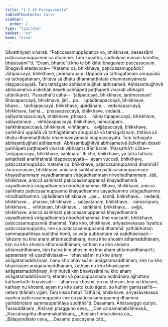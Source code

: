 ```yaml
---
title: "1.2.10 Paccayasutta"
tableOfContents: false
sidebar:
  order: 2
type: "tipitaka"
basket: "su"
book: "nida"
---
```



<DynamicBreadcrumb />

<Division number="20" book="nida" bookNo="12" page="264">

<Paragraph number="119" book="nida">
Sāvatthiyaṃ viharati. “Paṭiccasamuppādañca vo, bhikkhave, desessāmi paṭiccasamuppanne ca dhamme. Taṃ suṇātha, sādhukaṃ manasi karotha, bhāsissāmī”ti. “Evaṃ, bhante”ti kho te bhikkhū bhagavato paccassosuṃ. Bhagavā etadavoca—
</Paragraph>

<Paragraph number="120" book="nida">
“Katamo ca, bhikkhave, paṭiccasamuppādo? Jātipaccayā, bhikkhave, jarāmaraṇaṃ. Uppādā vā tathāgatānaṃ anuppādā vā tathāgatānaṃ, ṭhitāva sā dhātu dhammaṭṭhitatā dhammaniyāmatā idappaccayatā. Taṃ tathāgato abhisambujjhati abhisameti. Abhisambujjhitvā abhisametvā ācikkhati deseti paññāpeti paṭṭhapeti vivarati vibhajati uttānīkaroti. ‘Passathā’ti cāha—  ‘jātipaccayā, bhikkhave, jarāmaraṇaṃ’.
</Paragraph>

<Paragraph number="121" book="nida">
Bhavapaccayā, bhikkhave, jāti …pe…  upādānapaccayā, bhikkhave, bhavo…  taṇhāpaccayā, bhikkhave, upādānaṃ…  vedanāpaccayā, bhikkhave, taṇhā…  phassapaccayā, bhikkhave, vedanā…  saḷāyatanapaccayā, bhikkhave, phasso…  nāmarūpapaccayā, bhikkhave, saḷāyatanaṃ…  viññāṇapaccayā, bhikkhave, nāmarūpaṃ…  saṅkhārapaccayā, bhikkhave, viññāṇaṃ…  avijjāpaccayā, bhikkhave, saṅkhārā uppādā vā tathāgatānaṃ anuppādā vā tathāgatānaṃ, ṭhitāva sā dhātu dhammaṭṭhitatā dhammaniyāmatā idappaccayatā. Taṃ tathāgato abhisambujjhati abhisameti. Abhisambujjhitvā abhisametvā ācikkhati deseti paññāpeti paṭṭhapeti vivarati vibhajati uttānīkaroti. ‘Passathā’ti cāha—  ‘avijjāpaccayā, bhikkhave, saṅkhārā’. Iti kho, bhikkhave, yā tatra tathatā avitathatā anaññathatā idappaccayatā—  ayaṃ vuccati, bhikkhave, paṭiccasamuppādo.
</Paragraph>

<Paragraph number="122" book="nida">
Katame ca, bhikkhave, paṭiccasamuppannā dhammā? Jarāmaraṇaṃ, bhikkhave, aniccaṃ saṅkhataṃ paṭiccasamuppannaṃ khayadhammaṃ vayadhammaṃ virāgadhammaṃ nirodhadhammaṃ. Jāti, bhikkhave, aniccā saṅkhatā paṭiccasamuppannā khayadhammā vayadhammā virāgadhammā nirodhadhammā. Bhavo, bhikkhave, anicco saṅkhato paṭiccasamuppanno khayadhammo vayadhammo virāgadhammo nirodhadhammo. Upādānaṃ bhikkhave …pe…  taṇhā, bhikkhave…  vedanā, bhikkhave…  phasso, bhikkhave…  saḷāyatanaṃ, bhikkhave…  nāmarūpaṃ, bhikkhave…  viññāṇaṃ, bhikkhave…  saṅkhārā, bhikkhave…  avijjā, bhikkhave, aniccā saṅkhatā paṭiccasamuppannā khayadhammā vayadhammā virāgadhammā nirodhadhammā. Ime vuccanti, bhikkhave, paṭiccasamuppannā dhammā.
</Paragraph>

<Paragraph number="123" book="nida">
Yato kho, bhikkhave, ariyasāvakassa ‘ayañca paṭiccasamuppādo, ime ca paṭiccasamuppannā dhammā’ yathābhūtaṃ sammappaññāya sudiṭṭhā honti, so vata pubbantaṃ vā paṭidhāvissati—  ‘ahosiṃ nu kho ahaṃ atītamaddhānaṃ, nanu kho ahosiṃ atītamaddhānaṃ, kiṃ nu kho ahosiṃ atītamaddhānaṃ, kathaṃ nu kho ahosiṃ atītamaddhānaṃ, kiṃ hutvā kiṃ ahosiṃ nu kho ahaṃ atītamaddhānan’ti; aparantaṃ vā upadhāvissati—  ‘bhavissāmi nu kho ahaṃ anāgatamaddhānaṃ, nanu kho bhavissāmi anāgatamaddhānaṃ, kiṃ nu kho bhavissāmi anāgatamaddhānaṃ, kathaṃ nu kho bhavissāmi anāgatamaddhānaṃ, kiṃ hutvā kiṃ bhavissāmi nu kho ahaṃ anāgatamaddhānan’ti; etarahi vā paccuppannaṃ addhānaṃ ajjhattaṃ kathaṃkathī bhavissati—  ‘ahaṃ nu khosmi, no nu khosmi, kiṃ nu khosmi, kathaṃ nu khosmi, ayaṃ nu kho satto kuto āgato, so kuhiṃ gamissatī’ti—  netaṃ ṭhānaṃ vijjati. Taṃ kissa hetu? Tathā hi, bhikkhave, ariyasāvakassa ayañca paṭiccasamuppādo ime ca paṭiccasamuppannā dhammā yathābhūtaṃ sammappaññāya sudiṭṭhā”ti.

</Paragraph>
</Division>

<Paragraph number="124" type="center" book="nida">
Dasamaṃ.



</Paragraph>

<Paragraph number="125" type="center" book="nida">
Āhāravaggo dutiyo.



</Paragraph>

<Paragraph number="126" type="center" book="nida">
Tassuddānaṃ


</Paragraph>

<Paragraph number="127" type="verses" book="nida">
_Āhāraṃ phagguno ceva,_  
_Dve ca samaṇabrāhmaṇā;_  
_Kaccānagotta dhammakathikaṃ,_  
_Acelaṃ timbarukena ca;_  
_Bālapaṇḍitato ceva,_  
_Dasamo paccayena cāti._
</Paragraph>